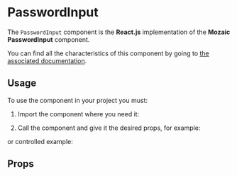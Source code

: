 
<Meta title="PasswordInput" component={PasswordInput} argTypes={argTypes} />

# PasswordInput

The `PasswordInput` component is the **React.js** implementation of the **Mozaic PasswordInput** component.

You can find all the characteristics of this component by going to [the associated documentation](https://mozaic.adeo.cloud/Components/Form/PasswordInput/).

## Usage

To use the component in your project you must:

1. Import the component where you need it:

<Source language="javascript" code="import { PasswordInput } from '@mozaic-ds/react';" />

2. Call the component and give it the desired props, for example:

<Canvas withSource="open">
    <Story story={Controls} />
</Canvas>

or controlled example:

<Canvas withSource="open">
    <Story story={Example} />
</Canvas>

## Props

<ArgsTable of={PasswordInput} />
